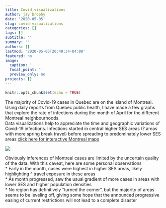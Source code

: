 ```yaml
---
title: Covid visualizations
author: jay brophy
date: '2020-05-05'
slug: covid-visualizations
categories: []
tags: []
subtitle: ''
summary: ''
authors: []
lastmod: '2020-05-05T20:49:34-04:00'
featured: no
image:
  caption: ''
  focal_point: ''
  preview_only: no
projects: []
---
```




```r
knitr::opts_chunk$set(echo = TRUE)
```
The majority of Covid-19 cases in Quebec are on the island of Montreal. Using daily reports from Quebec public health, I have made a few graphs that explore the rate of infections during the month of April for the different Montreal neighbourhoods.     
Data visualizations help to appreciate the time and geographic variations of Covid-19 infections. Infections started in central higher SES areas (? areas with more spring break travel) before spreading to predominately lower SES areas 
[click here for interactive Montreal maps](/post/Combined_map.html)      
      
 
      
![](/img/covid_area.png)    


Obviously inferences of Montreal cases are limited by the uncertain quality of the data. With this caveat, here are some personal observations    
* Early in the month, cases were highest in higher SES areas, likely highlighting ^ travel exposure in these areas    
*  As month progressed, saw the usual gradient of more cases in areas with lower SES and higher population densities    
* No region has definitively “turned the corner”, but the majority of areas seems to be leveling off, giving some hope that the announced progressive easing of current restrictions will not lead to a complete disaster

